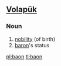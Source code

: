 ==[[Volapük]]==

===Noun===
{{infl|vo|noun}}

# [[nobility]] (of birth)
# [[baron]]'s status

[[pl:baon]]
[[tl:baon]]